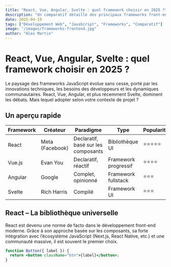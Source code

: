 ```yaml
---
title: "React, Vue, Angular, Svelte : quel framework choisir en 2025 ?"
description: "Un comparatif détaillé des principaux frameworks front-end pour orienter vos choix techniques selon vos besoins et vos projets."
date: 2025-04-19
tags: ["Développement Web", "JavaScript", "Frameworks", "Comparatif"]
image: "/images/frameworks-frontend.jpg"
author: "Alex Martin"
---
```


# React, Vue, Angular, Svelte : quel framework choisir en 2025 ?

Le paysage des frameworks JavaScript évolue sans cesse, porté par les innovations techniques, les besoins des développeurs et les dynamiques communautaires. React, Vue, Angular, et plus récemment Svelte, dominent les débats. Mais lequel adopter selon votre contexte de projet ?

## Un aperçu rapide

| Framework | Créateur | Paradigme | Type | Popularité |
|----------|----------|-----------|------|-------------|
| React    | Meta (Facebook) | Declaratif, basé sur les composants | Bibliothèque UI | ⭐⭐⭐⭐⭐ |
| Vue.js   | Evan You | Declaratif, réactif | Framework progressif | ⭐⭐⭐⭐ |
| Angular  | Google | Complet, opinionné | Framework fullstack | ⭐⭐⭐ |
| Svelte   | Rich Harris | Compilé | Framework UI | ⭐⭐⭐ |

## React – La bibliothèque universelle

React est devenu une norme de facto dans le développement front-end moderne. Grâce à son approche basée sur les composants, sa forte intégration avec l’écosystème JavaScript (Next.js, React Native, etc.) et une communauté massive, il est souvent le premier choix.

```jsx
function Button({ label }) {
  return <button className="btn">{label}</button>;
}
